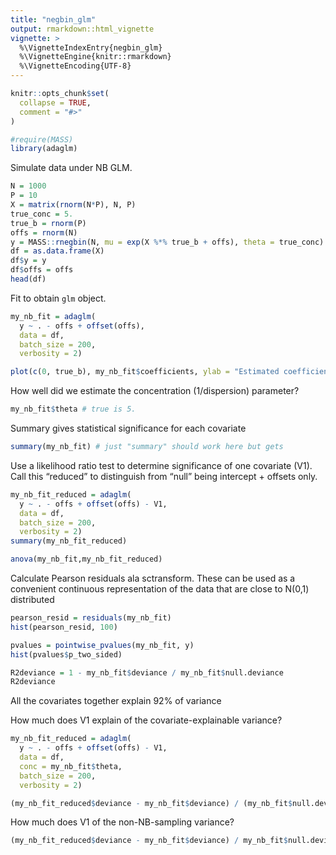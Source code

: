 ```yaml
---
title: "negbin_glm"
output: rmarkdown::html_vignette
vignette: >
  %\VignetteIndexEntry{negbin_glm}
  %\VignetteEngine{knitr::rmarkdown}
  %\VignetteEncoding{UTF-8}
---
```


```r
knitr::opts_chunk$set(
  collapse = TRUE,
  comment = "#>"
)
```

```r
#require(MASS)
library(adaglm)
```

Simulate data under NB GLM. 
```r
N = 1000
P = 10
X = matrix(rnorm(N*P), N, P)
true_conc = 5. 
true_b = rnorm(P)
offs = rnorm(N)
y = MASS::rnegbin(N, mu = exp(X %*% true_b + offs), theta = true_conc)
df = as.data.frame(X)
df$y = y
df$offs = offs
head(df)
```

Fit to obtain `glm` object. 
```r
my_nb_fit = adaglm(
  y ~ . - offs + offset(offs), 
  data = df,
  batch_size = 200,
  verbosity = 2)
```

```r
plot(c(0, true_b), my_nb_fit$coefficients, ylab = "Estimated coefficients", xlab = "True coefficients")
```

How well did we estimate the concentration (1/dispersion) parameter? 

```r
my_nb_fit$theta # true is 5. 
```

Summary gives statistical significance for each covariate
```r
summary(my_nb_fit) # just "summary" should work here but gets 
```

Use a likelihood ratio test to determine significance of one covariate (V1). Call this "reduced" to distinguish from "null" being intercept + offsets only. 
```r
my_nb_fit_reduced = adaglm(
  y ~ . - offs + offset(offs) - V1, 
  data = df, 
  batch_size = 200,
  verbosity = 2)
summary(my_nb_fit_reduced)
```

```r
anova(my_nb_fit,my_nb_fit_reduced)
```
Calculate Pearson residuals ala sctransform. These can be used as a convenient continuous representation of the data that are close to N(0,1) distributed
```r
pearson_resid = residuals(my_nb_fit)
hist(pearson_resid, 100)
```

```r
pvalues = pointwise_pvalues(my_nb_fit, y)
hist(pvalues$p_two_sided)
```

```r
R2deviance = 1 - my_nb_fit$deviance / my_nb_fit$null.deviance
R2deviance
```
All the covariates together explain 92% of variance

How much does V1 explain of the covariate-explainable variance? 
```r
my_nb_fit_reduced = adaglm(
  y ~ . - offs + offset(offs) - V1, 
  data = df, 
  conc = my_nb_fit$theta,
  batch_size = 200,
  verbosity = 2)

(my_nb_fit_reduced$deviance - my_nb_fit$deviance) / (my_nb_fit$null.deviance - my_nb_fit$deviance)
```

How much does V1 of the non-NB-sampling variance? 
```r
(my_nb_fit_reduced$deviance - my_nb_fit$deviance) / my_nb_fit$null.deviance
```
